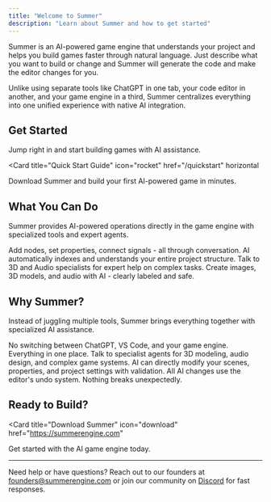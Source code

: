```yaml
---
title: "Welcome to Summer"
description: "Learn about Summer and how to get started"
---
```


Summer is an AI-powered game engine that understands your project and helps you build games faster through natural language. Just describe what you want to build or change and Summer will generate the code and make the editor changes for you.

Unlike using separate tools like ChatGPT in one tab, your code editor in another, and your game engine in a third, Summer centralizes everything into one unified experience with native AI integration.

## Get Started

Jump right in and start building games with AI assistance.

<Card
  title="Quick Start Guide"
  icon="rocket"
  href="/quickstart"
  horizontal
>
  Download Summer and build your first AI-powered game in minutes.
</Card>

## What You Can Do

Summer provides AI-powered operations directly in the game engine with specialized tools and expert agents.

<Columns cols={2}>
  <Card
    title="Scene Operations"
    icon="cube"
    href="/essentials/first-chat"
  >
    Add nodes, set properties, connect signals - all through conversation.
  </Card>
  <Card
    title="Project Intelligence"
    icon="brain"
    href="/ai-tools/rag-search"
  >
    AI automatically indexes and understands your entire project structure.
  </Card>
    <Card
      title="Specialist Agents"
      icon="users"
      href="/ai-tools/operations"
    >
      Talk to 3D and Audio specialists for expert help on complex tasks.
    </Card>
  <Card
    title="Asset Generation"
    icon="palette"
    href="/art-system/ai-generation"
  >
    Create images, 3D models, and audio with AI - clearly labeled and safe.
  </Card>
</Columns>

## Why Summer?

Instead of juggling multiple tools, Summer brings everything together with specialized AI assistance.

<Columns cols={2}>
  <Card
    title="Unified Experience"
    icon="layers-3"
    href="/essentials/first-chat"
  >
    No switching between ChatGPT, VS Code, and your game engine. Everything in one place.
  </Card>
  <Card
    title="Expert Agents"
    icon="users"
    href="/ai-tools/operations"
  >
    Talk to specialist agents for 3D modeling, audio design, and complex game systems.
  </Card>
  <Card
    title="Direct Integration"
    icon="zap"
    href="/ai-tools/operations"
  >
    AI can directly modify your scenes, properties, and project settings with validation.
  </Card>
  <Card
    title="Safe & Undoable"
    icon="undo"
    href="/essentials/limitations"
  >
    All AI changes use the editor's undo system. Nothing breaks unexpectedly.
  </Card>
</Columns>

## Ready to Build?

<Card
  title="Download Summer"
  icon="download"
  href="https://summerengine.com"
>
  Get started with the AI game engine today.
</Card>

---

Need help or have questions? Reach out to our founders at [founders@summerengine.com](mailto:founders@summerengine.com) or join our community on [Discord](https://discord.gg/yUpgtxnZky) for fast responses.
